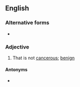 ==English==

===Alternative forms===
* {{l|en|non-cancerous}}

===Adjective===
{{en-adj|-}}

# {{lb|en|of a tumour}} That is not [[cancerous]]; [[benign]]

====Antonyms====
* {{l|en|cancerous}}